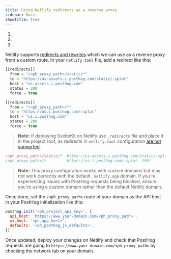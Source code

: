 ```yaml
---
title: Using Netlify redirects as a reverse proxy
sidebar: Docs
showTitle: true
---
```



<CalloutBox icon="IconWarning" title="Warning" type="fyi">
    <ol>
        <li><ProxyWarning /></li>
        <li><RegionWarning /></li>
        <li><ProxyPathNamesWarning /></li>
    </ol>
</CalloutBox>

Netlify supports [redirects and rewrites](https://docs.netlify.com/routing/redirects/#syntax-for-the-redirects-file) which we can use as a reverse proxy from a custom route. In your `netlify.toml` file, add a redirect like this:

```js
[[redirects]]
  from = "/<ph_proxy_path>/static/*"
  to = "https://us-assets.i.posthog.com/static/:splat"
  host = "us-assets.i.posthog.com"
  status = 200
  force = true

[[redirects]]
  from = "/<ph_proxy_path>/*"
  to = "https://us.i.posthog.com/:splat"
  host = "us.i.posthog.com"
  status = 200
  force = true
```

> **Note:** If deploying SvelteKit on Netlify use `_redirects` file and place it in the project root, as redirects in `netlify.toml` configuration [are not supported](https://docs.netlify.com/frameworks/sveltekit/#limitations).

```js
/<ph_proxy_path>/static/*  https://us-assets.i.posthog.com/static/:splat  200!
/<ph_proxy_path>/*         https://us.i.posthog.com/:splat  200!
```

> **Note:** This proxy configuration works with custom domains but may not work correctly with the default `.netlify.app` domain. If you're experiencing issues with PostHog requests being blocked, ensure you're using a custom domain rather than the default Netlify domain.

Once done, set the `/<ph_proxy_path>` route of your domain as the API host in your PostHog initialization like this:

```js
posthog.init('<ph_project_api_key>', {
  api_host: 'https://www.your-domain.com/<ph_proxy_path>',
  ui_host: '<ph_app_host>',
  defaults: '<ph_posthog_js_defaults>',
})
```

Once updated, deploy your changes on Netlify and check that PostHog requests are going to `https://www.your-domain.com/<ph_proxy_path>` by checking the network tab on your domain.
